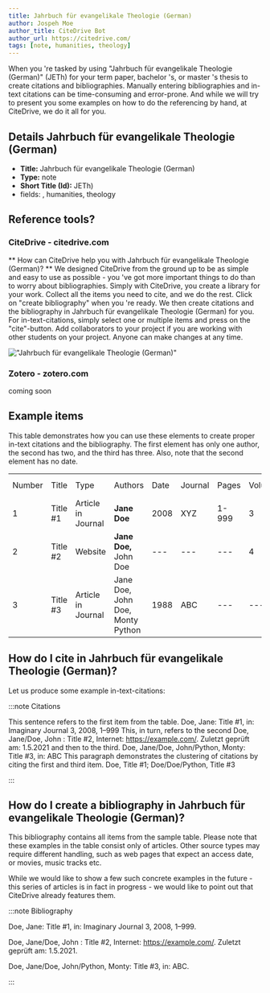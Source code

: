 ```yaml
---
title: Jahrbuch für evangelikale Theologie (German)
author: Jospeh Moe
author_title: CiteDrive Bot
author_url: https://citedrive.com/
tags: [note, humanities, theology]
---
```


When you 're tasked by using "Jahrbuch für evangelikale Theologie (German)" (JETh) for your term paper, bachelor 's, or master 's thesis to create citations and bibliographies.
Manually entering bibliographies and in-text citations can be time-consuming and error-prone. And while we will try to present you some examples on how to do the referencing by hand, at CiteDrive, we do it all for you.

## Details  Jahrbuch für evangelikale Theologie (German)
* **Title:** Jahrbuch für evangelikale Theologie (German)
* **Type:** note
* **Short Title (Id):** JETh)
* fields: , humanities, theology

## Reference tools?
### CiteDrive - citedrive.com
** How can CiteDrive help you with Jahrbuch für evangelikale Theologie (German)? **
We designed CiteDrive from the ground up to be as simple and easy to use as possible - you 've got more important things to do than to worry about bibliographies. Simply with CiteDrive, you create a library for your work. Collect all the items you need to cite, and we do the rest. Click on "create bibliography" when you 're ready. We then create citations and the bibliography in Jahrbuch für evangelikale Theologie (German) for you. For in-text-citations, simply select one or multiple items and press on the "cite"-button. Add collaborators to your project if you are working with other students on your project. Anyone can make changes at any time.


!["Jahrbuch für evangelikale Theologie (German)"](images/jahrbuch-fur-evangelikale-theologie-german.svg "Choose Jahrbuch für evangelikale Theologie (German) in the CiteDrive App")

### Zotero - zotero.com

coming soon

## Example items

This table demonstrates how you can use these elements to create proper in-text citations and the bibliography. The first element has only one author, the second has two, and the third has three. Also, note that the second element has no date.


<table>
  <tr>
   <td>Number
   </td>
   <td>Title
   </td>
   <td>Type
   </td>
   <td>Authors
   </td>
   <td>Date
   </td>
   <td>Journal
   </td>
   <td>Pages
   </td>
   <td>Volume
   </td>
   <td>Issue
   </td>
   <td>Access Date
   </td>
  </tr>
  <tr>
   <td>1
   </td>
   <td>Title #1
   </td>
   <td>Article in Journal
   </td>
   <td><strong>Jane Doe</strong>
   </td>
   <td>2008
   </td>
   <td>XYZ
   </td>
   <td>1-999
   </td>
   <td>3
   </td>
   <td>2
   </td>
   <td>--
   </td>
  </tr>
  <tr>
   <td>
2
   </td>
   <td>Title #2
   </td>
   <td>Website
   </td>
   <td><strong>Jane Doe, </strong>John Doe
   </td>
   <td>---
   </td>
   <td>---
   </td>
   <td>---
   </td>
   <td>4
   </td>
   <td>---
   </td>
   <td>2020-05-01
   </td>
  </tr>
  <tr>
   <td>3
   </td>
   <td>Title #3
   </td>
   <td>Article in Journal
   </td>
   <td>Jane Doe, John Doe, Monty Python
   </td>
   <td>1988
   </td>
   <td>ABC
   </td>
   <td>---
   </td>
   <td>---
   </td>
   <td>16
   </td>
   <td>---
   </td>
  </tr>
</table>



## How do I cite in  Jahrbuch für evangelikale Theologie (German)?

Let us produce some example in-text-citations:

:::note Citations


This sentence refers to the first item from the table. Doe, Jane: Title #1, in: Imaginary Journal  3, 2008,  1–999 This, in turn, refers to the second Doe, Jane/Doe, John : Title #2, Internet: https://example.com/. Zuletzt geprüft am: 1.5.2021
and then to the third.  Doe, Jane/Doe, John/Python, Monty: Title #3, in: ABC
This paragraph demonstrates the clustering of citations by citing the first and third item. Doe,  Title #1; Doe/Doe/Python,  Title #3

:::

## How do I create a bibliography in Jahrbuch für evangelikale Theologie (German)?

This bibliography contains all items from the sample table. Please note that these examples in the table consist only of articles. Other source types may require different handling, such as web pages that expect an access date, or movies, music tracks etc.

While we would like to show a few such concrete examples in the future - this series of articles is in fact in progress - we would like to point out that CiteDrive already features them.

:::note Bibliography

Doe, Jane: Title #1, in: Imaginary Journal  3,  2008,  1–999.

Doe, Jane/Doe, John : Title #2, Internet: https://example.com/. Zuletzt geprüft am: 1.5.2021.

Doe, Jane/Doe, John/Python, Monty: Title #3, in: ABC.



:::


        